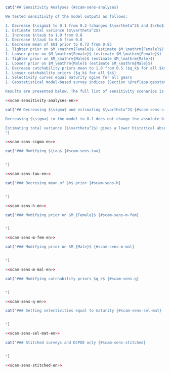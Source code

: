 ```r
cat("## Sensitivity Analyses {#scam-sens-analyses}

We tested sensitivity of the model outputs as follows:

1. Decrease $\sigma$ to 0.1 from 0.2 (changes $\vartheta^2$ and $\rho$) 
1. Estimate total variance ($\vartheta^2$)
1. Increase $\tau$ to 1.0 from 0.8
1. Decrease $\tau$ to 0.6 from 0.8
1. Decrease mean of $h$ prior to 0.72 from 0.85
1. Tighter prior on $M_\mathrm{Female}$ (estimate $M_\mathrm{Female}$)
1. Looser prior on $M_\mathrm{Female}$ (estimate $M_\mathrm{Female}$)
1. Tighter prior on $M_\mathrm{Male}$ (estimate $M_\mathrm{Male}$)
1. Looser prior on $M_\mathrm{Male}$ (estimate $M_\mathrm{Male}$)
1. Decrease catchability priors mean to 1.0 from 0.5 ($q_k$ for all $k$)
1. Looser catchability priors ($q_k$ for all $k$)
1. Selectivity curves equal maturity ogive for all gears
1. Geostatistical model-based survey indices (Section \@ref(app:geostat))

Results are presented below. The full list of sensitivity scenarios is provided in Table \@ref(tab:sens-param-settings-table). Base model parameter settings are provided in Table \@ref(tab:param-settings-table). In all sensitivity runs, posterior samples were drawn systematically every `r f(mcmc_sample_freq)` iterations from a chain of length `r f(mcmc_chain_length)`, resulting in `r f(mcmc_num_samples)` posterior samples. The first 1,000 samples were dropped to allow for suffcient burn-in.")
```

```r
<<scam-sensitivity-analyses-en>>
```

```r
cat("## Decreasing $\sigma$ and estimating $\vartheta^2$ {#scam-sens-sigma}

Decreasing $\sigma$ in the model to 0.1 does not change the absolute biomass trajectory nor the estimate of $B_0$ substantially (Figure \@ref(fig:fig-sens-variance)), so the stock status remains very similar to having a $\sigma$ value of 0.2 (Figure \@ref(fig:fig-sens-variance-rel)).

Estimating total variance ($\vartheta^2$) gives a lower historical absolute biomass while also estimating a larger $B_0$ value and a much larger uncertainty on that $B_0$ estimate. This results in a lower stock status overall, with the historical period being more affected (Figure \@ref(fig:fig-sens-variance-rel)).
")
```

```r
<<scam-sens-sigma-en>>
```

```r
cat("### Modifying $\tau$ {#scam-sens-tau}


")
```

```r
<<scam-sens-tau-en>>
```

```r
cat("### Decresing mean of $h$ prior {#scam-sens-h}


")
```

```r
<<scam-sens-h-en>>
```

```r
cat("### Modifying prior on $M_{Female}$ {#scam-sens-m-fem}


")
```

```r
<<scam-sens-m-fem-en>>
```

```r
cat("### Modifying prior on $M_{Male}$ {#scam-sens-m-mal}


")
```

```r
<<scam-sens-m-mal-en>>
```

```r
cat("### Modifying catchability priors $q_k$ {#scam-sens-q}


")
```

```r
<<scam-sens-q-en>>
```

```r
cat("### Setting selectivities equal to maturity {#scam-sens-sel-mat}


")
```

```r
<<scam-sens-sel-mat-en>>
```

```r
cat("### Stitched surveys and DCPUE only {#scam-sens-stitched}


")
```

```r
<<scam-sens-stitched-en>>
```
